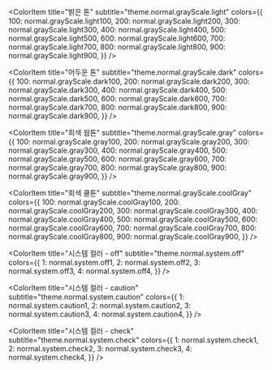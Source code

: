

<Meta title="Themes/Colors/Normal" />

<ColorPalette>
  <ColorItem title="회색 기본" subtitle="theme.normal.grayScale.basic" colors={normal.grayScale.basic} />

  <ColorItem
    title="밝은 톤"
    subtitle="theme.normal.grayScale.light"
    colors={{
      100: normal.grayScale.light100,
      200: normal.grayScale.light200,
      300: normal.grayScale.light300,
      400: normal.grayScale.light400,
      500: normal.grayScale.light500,
      600: normal.grayScale.light600,
      700: normal.grayScale.light700,
      800: normal.grayScale.light800,
      900: normal.grayScale.light900,
    }}
  />

  <ColorItem
    title="어두운 톤"
    subtitle="theme.normal.grayScale.dark"
    colors={{
      100: normal.grayScale.dark100,
      200: normal.grayScale.dark200,
      300: normal.grayScale.dark300,
      400: normal.grayScale.dark400,
      500: normal.grayScale.dark500,
      600: normal.grayScale.dark600,
      700: normal.grayScale.dark700,
      800: normal.grayScale.dark800,
      900: normal.grayScale.dark900,
    }}
  />

  <ColorItem
    title="회색 웜톤"
    subtitle="theme.normal.grayScale.gray"
    colors={{
      100: normal.grayScale.gray100,
      200: normal.grayScale.gray200,
      300: normal.grayScale.gray300,
      400: normal.grayScale.gray400,
      500: normal.grayScale.gray500,
      600: normal.grayScale.gray600,
      700: normal.grayScale.gray700,
      800: normal.grayScale.gray800,
      900: normal.grayScale.gray900,
    }}
  />

  <ColorItem
    title="회색 쿨톤"
    subtitle="theme.normal.grayScale.coolGray"
    colors={{
      100: normal.grayScale.coolGray100,
      200: normal.grayScale.coolGray200,
      300: normal.grayScale.coolGray300,
      400: normal.grayScale.coolGray400,
      500: normal.grayScale.coolGray500,
      600: normal.grayScale.coolGray600,
      700: normal.grayScale.coolGray700,
      800: normal.grayScale.coolGray800,
      900: normal.grayScale.coolGray900,
    }}
  />

  <ColorItem title="포인트 컬러" subtitle="theme.normal.primary" colors={normal.primary} />

  <ColorItem title="보조 컬러" subtitle="theme.normal.secondary" colors={normal.secondary} />

  <ColorItem
    title="시스템 컬러 - off"
    subtitle="theme.normal.system.off"
    colors={{
      1: normal.system.off1,
      2: normal.system.off2,
      3: normal.system.off3,
      4: normal.system.off4,
    }}
  />

  <ColorItem
    title="시스템 컬러 - caution"
    subtitle="theme.normal.system.caution"
    colors={{
      1: normal.system.caution1,
      2: normal.system.caution2,
      3: normal.system.caution3,
      4: normal.system.caution4,
    }}
  />

  <ColorItem
    title="시스템 컬러 - check"
    subtitle="theme.normal.system.check"
    colors={{
      1: normal.system.check1,
      2: normal.system.check2,
      3: normal.system.check3,
      4: normal.system.check4,
    }}
  />
</ColorPalette>
